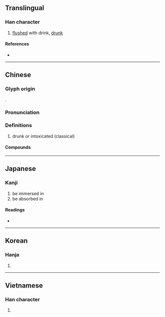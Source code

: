 {{character info}}
==Translingual==

===Han character===
{{Han char|rn=85|rad=水|as=09|sn=12|four=31160|canj=EMWL|ids=⿰氵面}}

# [[flushed]] with drink, [[drunk]]

====References====
* {{Han ref|kx=0636.260|dkj=17826|dj=1043.240|hdz=31672.030|uh=6E4E|ud=28238|bh=B542|bd=46402}}

----

==Chinese==
{{zh-forms|alt=𩈳}}

===Glyph origin===
{{Han etym}}
{{Han compound|水|alt1=氵|面|c1=s|c2=p|t1=water|ls=psc}}.

===Pronunciation===
{{zh-pron
|m=miǎn
|c=min5
|h=pfs=
|md=
|mn=bián/biān/bín
|w=
|mc=y
|oc=y
|cat=a
}}

===Definitions===
{{zh-hanzi}}

# drunk or intoxicated (classical)

====Compounds====
{{zh-der|沉湎|沉湎淫逸|流湎|玄石沉湎|湎湎紛紛|荒湎|耽湎}}

----

==Japanese==

===Kanji===
{{ja-kanji|grade=|rs=水09}}

# be immersed in
# be absorbed in

====Readings====
* {{ja-readings
|goon=めん
|kanon=べん
|kun=おぼ-れる, しず-む
}}

----

==Korean==

===Hanja===
{{ko-hanja|hangeul=면|eumhun=|rv=myeon|mr=myŏn|y=myen}}

# {{rfdef|ko|sort=水09}}

----

==Vietnamese==

===Han character===
{{vi-readings|reading=giờn|rs=水09}}

# {{rfdef|vi|sort=水09}}